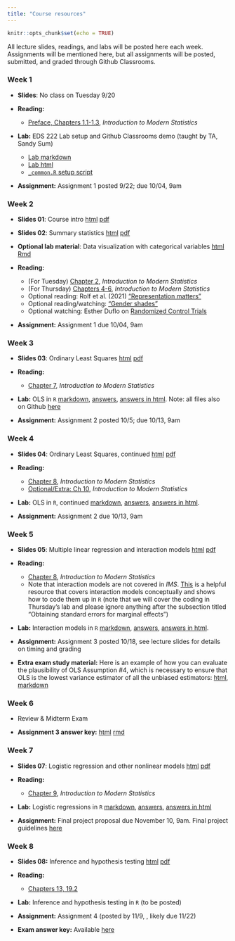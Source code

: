 ```yaml
---
title: "Course resources"
---
```


```r
knitr::opts_chunk$set(echo = TRUE)
```

<!-- <p style="color: #ba5e00"><b>TO UPDATE THIS PAGE:</b> Open and edit the <b>resources.Rmd</b> file, in the project root, to delete this placeholder text and customize with your own!</p> -->

All lecture slides, readings, and labs will be posted here each week. Assignments will be mentioned here, but all assignments will be posted, submitted, and graded through Github Classrooms.

### Week 1

- **Slides**: No class on Tuesday 9/20

- **Reading:** 
  + [Preface, Chapters 1.1-1.3](https://openintro-ims.netlify.app/preface.html), _Introduction to Modern Statistics_

- **Lab:** EDS 222 Lab setup and Github Classrooms demo (taught by TA, Sandy Sum)
  + [Lab markdown](labs/01-week-one/week-1-lab.Rmd)
  + [Lab html](labs/01-week-one/week-1-lab.html)
  + [`_common.R` setup script](labs/_common.R) 
  
- **Assignment:** Assignment 1 posted 9/22; due 10/04, 9am


### Week 2

- **Slides 01**: Course intro [html](slides/01-intro/01-intro.html) [pdf](slides/01-intro/01-intro.pdf)

- **Slides 02**: Summary statistics [html](slides/02-summstats/02-summstats.html) [pdf](slides/02-summstats/02-summstats.pdf) 

- **Optional lab material**: Data visualization with categorical variables [html](labs/02-week-two/week-2-categorical-data.html) [Rmd](labs/02-week-two/week-2-categorical-data.Rmd)

- **Reading:** 
  + (For Tuesday) [Chapter 2](https://openintro-ims.netlify.app/data-design.html), _Introduction to Modern Statistics_
  + (For Thursday) [Chapters 4-6](https://openintro-ims.netlify.app/data-design.html), _Introduction to Modern Statistics_
  + Optional reading: Rolf et al. (2021) ["Representation matters"](https://arxiv.org/abs/2103.03399)
  + Optional reading/watching: ["Gender shades"](http://gendershades.org/)
  + Optional watching: Esther Duflo on [Randomized Control Trials](https://www.youtube.com/watch?v=0zvrGiPkVcs)
  
- **Assignment:** Assignment 1 due 10/04, 9am

<!--
- **Reading:** 
  

- **Lab:** [setup script](https://www.dropbox.com/s/2pwolalmlai8n5m/_common.R?dl=0), [markdown](labs/02-week-two/week-2-lab.Rmd), [answers](labs/02-week-two/week-2-lab-answers.Rmd), [answers in html](labs/02-week-two/week-2-lab-answers.html). Note: all files also on Github [here](https://github.com/tcarleton/EDS-222-stats)
  
- **Assignment:** Assignment 2 posted 9/30; due 10/7, 5pm
-->

### Week 3

- **Slides 03**: Ordinary Least Squares [html](slides/03-ols/03-ols.html) [pdf](slides/03-ols/03-ols.pdf)

- **Reading:** 
  + [Chapter 7](https://openintro-ims.netlify.app/data-design.html), _Introduction to Modern Statistics_


- **Lab:** OLS in `R` [markdown](labs/03-week-three/week-3-lab.Rmd), [answers](labs/03-week-three/week-3-lab-answers.Rmd), [answers in html](labs/03-week-three/week-3-lab-answers.html). Note: all files also on Github [here](https://github.com/tcarleton/EDS-222-stats)
  
- **Assignment:** Assignment 2 posted 10/5; due 10/13, 9am 


### Week 4

- **Slides 04**: Ordinary Least Squares, continued [html](slides/04-ols-contd/04-ols-contd.html) [pdf](slides/04-ols-contd/04-ols-contd.pdf) 

- **Reading:** 
  + [Chapter 8](https://openintro-ims.netlify.app/data-design.html), _Introduction to Modern Statistics_
  + [Optional/Extra: Ch 10](https://openintro-ims.netlify.app/model-application.html), _Introduction to Modern Statistics_

- **Lab:** OLS in `R`, continued [markdown](labs/04-week-four/week-4-lab.Rmd), [answers](labs/04-week-four/week-4-lab-answers.Rmd), [answers in html](labs/04-week-four/week-4-lab-answers.html). 
  
- **Assignment:** Assignment 2 due 10/13, 9am


### Week 5

- **Slides 05**: Multiple linear regression and interaction models [html](slides/05-multiplereg/05-multiplereg.html) [pdf](slides/05-multiplereg/05-multiplereg.pdf)

- **Reading:** 
  + [Chapter 8](https://openintro-ims.netlify.app/data-design.html), _Introduction to Modern Statistics_
  + Note that interaction models are not covered in _IMS_. [This](http://www.jkarreth.net/files/RPOS517_Day11_Interact.html) is a helpful resource that covers interaction models conceptually and shows how to code them up in `R` (note that we will cover the coding in Thursday's lab and please ignore anything after the subsection titled "Obtaining standard errors for marginal effects")

- **Lab:** Interaction models in `R` [markdown](labs/05-week-five/week-5-lab.Rmd), [answers](labs/05-week-five/week-5-lab-answers.Rmd), [answers in html](labs/05-week-five/week-5-lab-answers.html). 
  
- **Assignment:** Assignment 3 posted 10/18, see lecture slides for details on timing and grading 

- **Extra exam study material:** Here is an example of how you can evaluate the plausibility of OLS Assumption #4, which is necessary to ensure that OLS is the lowest variance estimator of all the unbiased estimators: [html](labs/05-week-five/example_OLS_assumptions.html), [markdown](labs/05-week-five/example_OLS_assumptions.Rmd)


### Week 6

- Review \& Midterm Exam

- **Assignment 3 answer key:** [html](labs/assignment-03-answers.html) [rmd](labs/assignment-03-answers.Rmd)


### Week 7

- **Slides 07**: Logistic regression and other nonlinear models [html](slides/07-nonlinearmodels/07-nonlinearmodels.html) [pdf](slides/07-nonlinearmodels/07-nonlinearmodels.pdf)

- **Reading:** 
  + [Chapter 9](https://openintro-ims.netlify.app/model-logistic.html), _Introduction to Modern Statistics_

- **Lab:** Logistic regressions in `R` [markdown](labs/07-week-seven/week-7-lab.Rmd), [answers](labs/07-week-seven/week-7-lab-answers.Rmd), [answers in html](labs/07-week-seven/week-7-lab-answers.html) 
  
- **Assignment:** Final project proposal due November 10, 9am. Final project guidelines [here](labs/EDS222_final_project_guidelines.pdf)


### Week 8

- **Slides 08:** Inference and hypothesis testing [html](slides/08-inference/08-inference.html) [pdf](slides/08-inference/08-inference.pdf)

- **Reading:** 
  + [Chapters 13, 19.2](https://openintro-ims.netlify.app/foundations-mathematical.html)
  
<!--  + [Chapters 2, 3](https://otexts.com/fpp3/), _Forecasting: Principles and Practice_ -->

- **Lab:** Inference and hypothesis testing in `R` (to be posted) 
  
- **Assignment:** Assignment 4 (posted by 11/9, , likely due 11/22)

- **Exam answer key:** Available [here](exams/EDS222_midterm_2022_ANSWERKEY.pdf)

<!--
### Week 9

- **Slides 07**: Time series analysis [html](slides/07-timeseries/07-timeseries.html) [pdf](slides/07-timeseries/07-timeseries.pdf)

- **Slides 08**: Spatial interpolation [html](slides/08-kriging/08-kriging.html) [pdf](slides/08-kriging/08-kriging.pdf)

- **Lab:** Kriging in `R` [**delayed** to Week 10]
  
- **Assignment:** Assignment 4: Hypothesis testing and time series analysis (due 11/24, 5pm)

### Week 10

- **Lab:** Kriging in `R` [data](https://www.dropbox.com/s/ganv3ofxjjobgds/week-eight-data.RDS?dl=0) [markdown](labs/08-week-eight/week-8-lab.Rmd), [answers](labs/08-week-eight/week-8-lab-answers.Rmd), [answers in html](labs/08-week-eight/week-8-lab-answers.html).
  
- **Assignment:** Assignment 4: Hypothesis testing and time series analysis (due 11/24, 5pm)

### Week 11

- **Slides 09**: Applying environmental data science to climate change [pdf](https://www.dropbox.com/s/25aodsxxgugo42g/EDS222_SCC_overview.pdf?dl=0)

- **Optional reading**: Jean Chemnick (2021) [link](https://www.scientificamerican.com/article/cost-of-carbon-pollution-pegged-at-51-a-ton/); Rode et al. (2021) [link](https://idp.nature.com/authorize/casa?redirect_uri=https://www.nature.com/articles/s41586-021-03883-8&casa_token=iyfRYlaeb_MAAAAA:OI0PTWOM1wuotlIDi0DcUDgEvtKLiEHbpJUBBxFaGbIXwyyAM27T7M2OK3IpzssDNcAQCMuhj502e-WRCQ4); Carleton et al. (2021) [link](https://www.nber.org/papers/w27599)

- **Final projects!** Presentations: 12/2 and 12/7; Blogs: 12/2
-->

<!--
-   RStudio's [`distill` website](https://rstudio.github.io/distill/)
-   Inspiration and examples from the [distillery](https://distillery.rbind.io/showcase.html)
-->

